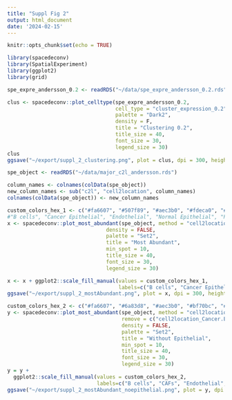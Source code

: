 ```yaml
---
title: "Suppl Fig 2"
output: html_document
date: '2024-02-15'
---
```

```r
knitr::opts_chunk$set(echo = TRUE)
```
```r
library(spacedeconv)
library(SpatialExperiment)
library(ggplot2)
library(grid)
```

```r
spe_expre_andersson_0.2 <- readRDS("~/data/spe_expre_andersson_0.2.rds")
```

```r
clus <- spacedeconv::plot_celltype(spe_expre_andersson_0.2, 
                                   cell_type = "cluster_expression_0.2",
                                   palette = "Dark2",
                                   density = F,
                                   title = "Clustering 0.2",
                                   title_size = 40,
                                   font_size = 30,
                                   legend_size = 30)
clus
ggsave("~/export/suppl_2_clustering.png", plot = clus, dpi = 300, height = 15, width = 15)
```

```r
spe_object <- readRDS("~/data/major_c2l_andersson.rds")
```

```r
column_names <- colnames(colData(spe_object))
new_column_names <- sub("c2l", "cell2location", column_names)
colnames(colData(spe_object)) <- new_column_names
```

```r
custom_colors_hex_1 <- c("#fa6607", "#507f89", "#aec3b0", "#fdeca0", "#e7c590", "#e1ceff")
#"B cells", "Cancer Epithelial", "Endothelial", "Normal Epithelial", "PVL", "T cells")
x <- spacedeconv::plot_most_abundant(spe_object, method = "cell2location",
                                density = FALSE,
                                palette = "Set2",
                                title = "Most Abundant",
                                min_spot = 10,
                                title_size = 40,
                                font_size = 30,
                                legend_size = 30)

x <- x + ggplot2::scale_fill_manual(values = custom_colors_hex_1,
                                    labels=c("B cells", "Cancer Epithelial", "Endothelial", "Normal Epithelial", "PVL", "T cells"))
ggsave("~/export/suppl_2_mostAbundant.png", plot = x, dpi = 300, height = 15, width = 15)
```

```r
custom_colors_hex_2 <- c("#fa6607", "#6a83d8", "#aec3b0", "#bf70bc", "#008000", "#e7c590", "#e1ceff", "#D3D3D3")
y <- spacedeconv::plot_most_abundant(spe_object, method = "cell2location",
                                     remove = c("cell2location_Cancer.Epithelial", "cell2location_Normal.Epithelial"),
                                     density = FALSE,
                                     palette = "Set2",
                                     title = "Without Epithelial",
                                     min_spot = 10,
                                     title_size = 40,
                                     font_size = 30,
                                     legend_size = 30)
y = y + 
  ggplot2::scale_fill_manual(values = custom_colors_hex_2, 
                             labels=c("B cells", "CAFs", "Endothelial", "Myeloid", "Plasmablasts", "PVL", "T cells", "Undefined"))
ggsave("~/export/suppl_2_mostAbundant_noepithelial.png", plot = y, dpi = 300, height = 15, width = 15)
```
